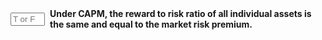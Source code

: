 
::: {.question-block}

<form onsubmit="event.preventDefault(); checkAnswerBox('module3_tf_q79','T')" style="display: flex; align-items: center; gap: 8px;">
<input type="text" id="module3_tf_q79" name="module3_tf_q79" maxlength="1" placeholder="T or F" style="width: 55px;" data-correct-answer="T" /> 
<label for="module3_tf_q79"><strong>Under CAPM, the reward to risk ratio of all individual assets is the same and equal to the market risk premium.</strong></label>
</form>

<div id="feedback-module3_tf_q79" class="feedback" data-status="" style="display:none;">
The sentence is TRUE. (E[R] – Rf)/β is constant and equals E[R_m] – Rf for all assets in equilibrium.
</div>
:::
